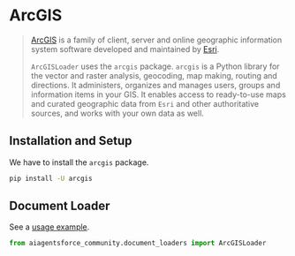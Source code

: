 # ArcGIS

>[ArcGIS](https://www.esri.com/en-us/arcgis/about-arcgis/overview) is a family of client, 
> server and online geographic information system software developed and maintained by [Esri](https://www.esri.com/).
> 
>`ArcGISLoader` uses the `arcgis` package.
> `arcgis` is a Python library for the vector and raster analysis, geocoding, map making, 
> routing and directions. It administers, organizes and manages users, 
> groups and information items in your GIS.
>It enables access to ready-to-use maps and curated geographic data from `Esri` 
> and other authoritative sources, and works with your own data as well. 

## Installation and Setup

We have to install the `arcgis` package.

```bash
pip install -U arcgis
```

## Document Loader

See a [usage example](/docs/integrations/document_loaders/arcgis).

```python
from aiagentsforce_community.document_loaders import ArcGISLoader
```
